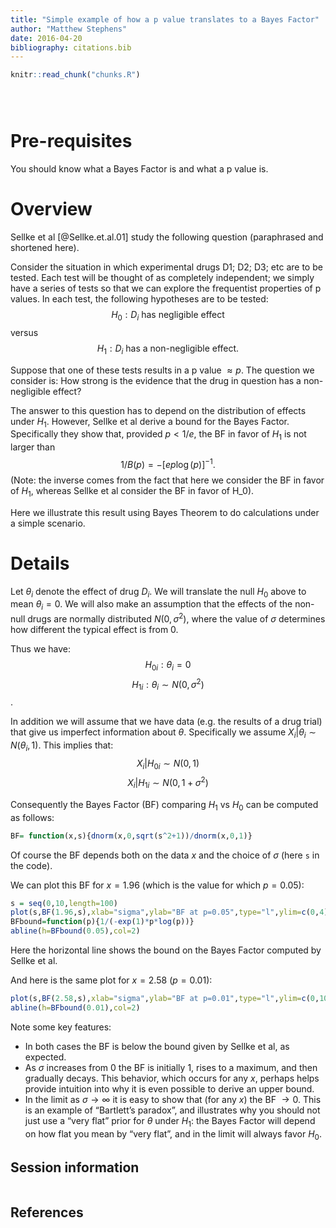 ```yaml
---
title: "Simple example of how a p value translates to a Bayes Factor"
author: "Matthew Stephens"
date: 2016-04-20
bibliography: citations.bib
---
```


<!-- The file analysis/chunks.R contains chunks that define default settings
shared across the workflowr files. -->
```r
knitr::read_chunk("chunks.R")
```

<!-- Update knitr chunk options -->
```r
```

<!-- Insert the date the file was last updated -->
```r
```

<!-- Insert the code version (Git commit SHA1) if Git repository exists and R
 package git2r is installed -->
```r
```

# Pre-requisites

You should know what a Bayes Factor is and what a p value is.

# Overview

Sellke et al [@Sellke.et.al.01] study the following question (paraphrased and shortened here). 

Consider the situation in which experimental drugs D1; D2; D3; etc are to be tested. Each test will be thought of as completely independent; we simply have a series of tests so that we can
explore the frequentist properties of p values. In each test,
the following hypotheses are to be tested:
$$H_0 : D_i \text{ has negligible effect}$$ versus
$$H_1 : D_i \text{ has a non-negligible effect}.$$ 

Suppose that one of these tests results in a p value $\approx p$. The question we consider is: How strong is the evidence that the drug in question has a non-negligible
effect?

The answer to this question has to depend on the distribution of effects under $H_1$.
However, Sellke et al derive a bound for the Bayes Factor. Specifically they show that,
provided $p<1/e$, the BF in favor of $H_1$ is not larger than 
$$1/B(p) = -[e p \log(p)]^{-1}.$$
(Note: the inverse comes from the fact that here we consider the BF in favor of $H_1$, whereas Sellke et al consider the BF in favor of H_0).

Here we illustrate this result using Bayes Theorem to do calculations under a simple scenario.

# Details

Let $\theta_i$ denote the effect of drug $D_i$. We will translate the null $H_0$ above to
mean $\theta_i=0$. We will also make an assumption that the effects of the
non-null drugs are normally distributed $N(0,\sigma^2)$, where the value of $\sigma$ 
determines how different the typical effect is from 0.

Thus we have:
$$H_{0i}: \theta_i = 0$$
$$H_{1i}: \theta_i \sim N(0,\sigma^2)$$.

In addition we will assume that we have data (e.g. the results of a drug trial)
that give us imperfect information about $\theta$. Specifically we assume $X_i | \theta_i \sim N(\theta_i,1)$. This implies that:
$$X_i | H_{0i} \sim N(0,1)$$
$$X_i | H_{1i} \sim N(0,1+\sigma^2)$$

Consequently the Bayes Factor (BF) comparing $H_1$ vs $H_0$ can be computed as follows:
```r
BF= function(x,s){dnorm(x,0,sqrt(s^2+1))/dnorm(x,0,1)}
```
Of course the BF depends both on the data $x$ and the choice of $\sigma$ (here `s` in the code).

We can plot this BF for $x=1.96$ (which is the value for which $p=0.05$):
```r
s = seq(0,10,length=100)
plot(s,BF(1.96,s),xlab="sigma",ylab="BF at p=0.05",type="l",ylim=c(0,4))
BFbound=function(p){1/(-exp(1)*p*log(p))}
abline(h=BFbound(0.05),col=2)
```
Here the horizontal line shows the bound on the Bayes Factor computed by Sellke et al.

And here is the same plot for $x=2.58$ ($p=0.01$):
```r
plot(s,BF(2.58,s),xlab="sigma",ylab="BF at p=0.01",type="l",ylim=c(0,10))
abline(h=BFbound(0.01),col=2)
```



Note some key features:

+ In both cases the BF is below the bound given by Sellke et al, as expected.
+ As $\sigma$ increases from 0 the BF is initially 1, rises to a maximum, and then gradually decays. This behavior, which occurs for any $x$, perhaps helps provide intuition into why it is even possible to derive an upper bound. 
+ In the limit as $\sigma \rightarrow \infty$ it is easy to show that (for any $x$) the BF $\rightarrow 0$. This is an example of "Bartlett's paradox", and illustrates why you should not just use a "very flat" prior for $\theta$ under $H_1$: the Bayes Factor will depend on how flat you mean by "very flat", and in the limit will always favor $H_0$. 

## Session information

<!-- Insert the session information into the document -->
```r
```

## References
